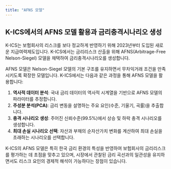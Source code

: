 ```yaml
---
title: "AFNS 모델"
---
```


## K-ICS에서의 AFNS 모델 활용과 금리충격시나리오 생성

K-ICS는 보험회사의 리스크를 보다 정교하게 반영하기 위해 2023년부터 도입된 새로운 지급여력제도입니다. K-ICS에서는 금리리스크 산출을 위해 AFNS(Arbitrage-Free Nelson-Siegel) 모델을 채택하여 금리충격시나리오를 생성합니다.

AFNS 모델은 Nelson-Siegel 모델의 기본 구조를 유지하면서 무차익거래 조건을 만족시키도록 확장한 모델입니다. K-ICS에서는 다음과 같은 과정을 통해 AFNS 모델을 활용합니다:

1. **역사적 데이터 분석**: 국내 금리 데이터의 역사적 시계열을 기반으로 AFNS 모델의 파라미터를 추정합니다.
2. **주성분 분석(PCA)**: 금리 변동을 설명하는 주요 요인(수준, 기울기, 곡률)을 추출합니다.
3. **충격 시나리오 생성**: 주어진 신뢰수준(99.5%)에서 상승 및 하락 충격 시나리오를 생성합니다.
4. **최대 손실 시나리오 선택**: 자산과 부채의 순자산가치 변화를 계산하여 최대 손실을 초래하는 시나리오를 선택합니다.

K-ICS의 AFNS 모델은 특히 한국 금리 환경의 특성을 반영하여 보험회사의 금리리스크를 평가하는 데 초점을 맞추고 있으며, 시장에서 관찰된 금리 곡선과의 일관성을 유지하면서도 리스크 요인의 경제적 해석이 가능하다는 장점이 있습니다.
